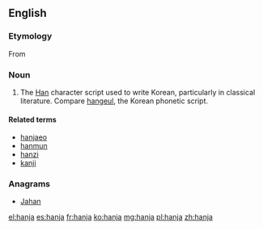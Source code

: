 ==English==
{{wikipedia}}

===Etymology===
From {{etyl|ko|en}} {{ko-inline|한자|hanja|Chinese characters|漢字}}

===Noun===
{{en-noun|hanja}}

# The [[Han]] character script used to write Korean, particularly in classical literature. Compare [[hangeul]], the Korean phonetic script. <!-- note that current academic writing often contains large quantities of hanja, it is hardly out of use! -->

====Related terms====
* [[hanjaeo]]
* [[hanmun]]
* [[hanzi]]
* [[kanji]]

===Anagrams===
* [[Jahan#English|Jahan]]

[[el:hanja]]
[[es:hanja]]
[[fr:hanja]]
[[ko:hanja]]
[[mg:hanja]]
[[pl:hanja]]
[[zh:hanja]]